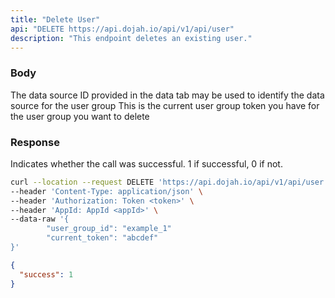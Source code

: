 ```yaml
---
title: "Delete User"
api: "DELETE https://api.dojah.io/api/v1/api/user"
description: "This endpoint deletes an existing user."
---
```


### Body

<ParamField body="data_source_provided_id" type="string">
  The data source ID provided in the data tab may be used to identify the data
  source for the user group
</ParamField>

<ParamField body="current_token" type="string">
  This is the current user group token you have for the user group you want to
  delete
</ParamField>

### Response

<ResponseField name="success" type="number">
  Indicates whether the call was successful. 1 if successful, 0 if not.
</ResponseField>

<RequestExample>

```bash Example Request
curl --location --request DELETE 'https://api.dojah.io/api/v1/api/user' \
--header 'Content-Type: application/json' \
--header 'Authorization: Token <token>' \
--header 'AppId: AppId <appId>' \
--data-raw '{
		"user_group_id": "example_1"
		"current_token": "abcdef"
}'
```

</RequestExample>

<ResponseExample>

```json Response
{
  "success": 1
}
```

</ResponseExample>
